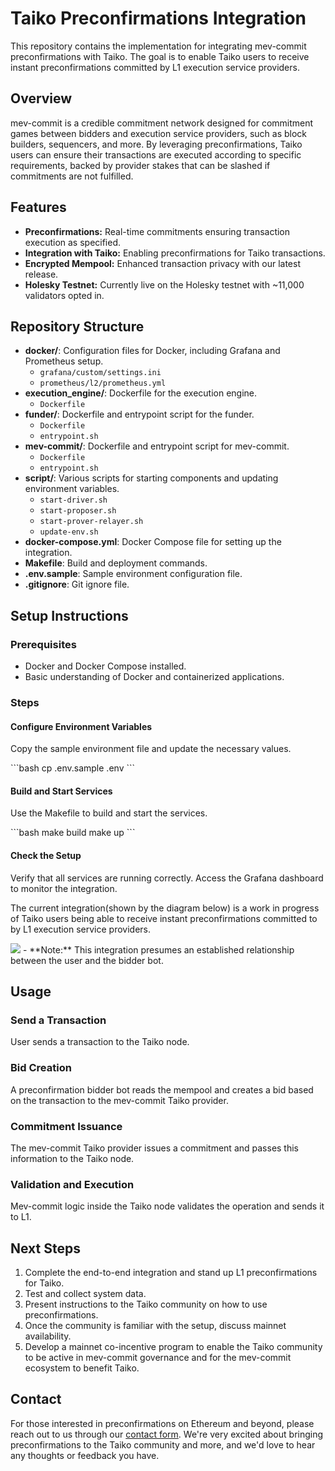 # Taiko Preconfirmations Integration

This repository contains the implementation for integrating mev-commit preconfirmations with Taiko. The goal is to enable Taiko users to receive instant preconfirmations committed by L1 execution service providers.

## Overview

mev-commit is a credible commitment network designed for commitment games between bidders and execution service providers, such as block builders, sequencers, and more. By leveraging preconfirmations, Taiko users can ensure their transactions are executed according to specific requirements, backed by provider stakes that can be slashed if commitments are not fulfilled.

## Features

- **Preconfirmations:** Real-time commitments ensuring transaction execution as specified.
- **Integration with Taiko:** Enabling preconfirmations for Taiko transactions.
- **Encrypted Mempool:** Enhanced transaction privacy with our latest release.
- **Holesky Testnet:** Currently live on the Holesky testnet with ~11,000 validators opted in.

## Repository Structure

- **docker/**: Configuration files for Docker, including Grafana and Prometheus setup.
  - `grafana/custom/settings.ini`
  - `prometheus/l2/prometheus.yml`
- **execution_engine/**: Dockerfile for the execution engine.
  - `Dockerfile`
- **funder/**: Dockerfile and entrypoint script for the funder.
  - `Dockerfile`
  - `entrypoint.sh`
- **mev-commit/**: Dockerfile and entrypoint script for mev-commit.
  - `Dockerfile`
  - `entrypoint.sh`
- **script/**: Various scripts for starting components and updating environment variables.
  - `start-driver.sh`
  - `start-proposer.sh`
  - `start-prover-relayer.sh`
  - `update-env.sh`
- **docker-compose.yml**: Docker Compose file for setting up the integration.
- **Makefile**: Build and deployment commands.
- **.env.sample**: Sample environment configuration file.
- **.gitignore**: Git ignore file.

## Setup Instructions

### Prerequisites

- Docker and Docker Compose installed.
- Basic understanding of Docker and containerized applications.

### Steps

#### Configure Environment Variables

Copy the sample environment file and update the necessary values.

\```bash
cp .env.sample .env
\```

#### Build and Start Services

Use the Makefile to build and start the services.

\```bash
make build
make up
\```

#### Check the Setup

Verify that all services are running correctly.
Access the Grafana dashboard to monitor the integration.

The current integration(shown by the diagram below) is a work in progress of Taiko users being able to receive instant preconfirmations committed to by L1 execution service providers. 
<Frame>
  <img src="/images/Taiko preconfs.png" />
</Frame>
- **Note:** This integration presumes an established relationship between the user and the bidder bot.

## Usage

### Send a Transaction

User sends a transaction to the Taiko node.

### Bid Creation

A preconfirmation bidder bot reads the mempool and creates a bid based on the transaction to the mev-commit Taiko provider.

### Commitment Issuance

The mev-commit Taiko provider issues a commitment and passes this information to the Taiko node.

### Validation and Execution

Mev-commit logic inside the Taiko node validates the operation and sends it to L1.

## Next Steps

1. Complete the end-to-end integration and stand up L1 preconfirmations for Taiko.
2. Test and collect system data.
3. Present instructions to the Taiko community on how to use preconfirmations.
4. Once the community is familiar with the setup, discuss mainnet availability.
5. Develop a mainnet co-incentive program to enable the Taiko community to be active in mev-commit governance and for the mev-commit ecosystem to benefit Taiko.

## Contact

For those interested in preconfirmations on Ethereum and beyond, please reach out to us through our [contact form](https://primev.xyz/form/). We're very excited about bringing preconfirmations to the Taiko community and more, and we'd love to hear any thoughts or feedback you have.
